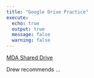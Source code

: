 ```yaml
---
title: "Google Drive Practice"
execute:
  echo: true
  output: true
  message: false
  warning: false
---
```


[MDA Shared Drive](https://drive.google.com/drive/folders/0AEeONsPzOd08Uk9PVA)

Drew recommends ...
